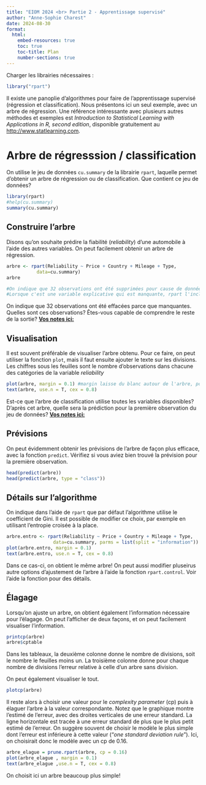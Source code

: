 ```yaml
---
title: "EIOM 2024 <br> Partie 2 - Apprentissage supervisé"
author: "Anne-Sophie Charest"
date: 2024-08-30
format: 
  html:
    embed-resources: true
    toc: true
    toc-title: Plan
    number-sections: true
---
```


Charger les librairies nécessaires :

```r
library("rpart")
```

Il existe une panoplie d'algorithmes pour faire de l'apprentissage supervisé (régression et classification). Nous présentons ici un seul exemple, avec un arbre de régression. Une référence intéressante avec plusieurs autres méthodes et exemples est *Introduction to Statistical Learning with Applications in R, second edition*, disponible gratuitement au <http://www.statlearning.com>.

# Arbre de régresssion / classification

On utilise le jeu de données `cu.summary` de la librairie `rpart`, laquelle permet d'obtenir un arbre de régression ou de classification. Que contient ce jeu de données?

```r
library(rpart)
#help(cu.summary)
summary(cu.summary)
```

## Construire l'arbre

Disons qu'on souhaite prédire la fiabilité (*reliability*) d'une automobile à l'aide des autres variables. On peut facilement obtenir un arbre de régression.

```r
arbre <- rpart(Reliability ~ Price + Country + Mileage + Type,
           data=cu.summary)
arbre

#On indique que 32 observations ont été supprimées pour cause de données manquantes; ce sont celles pour lesquelles la variable réponse n'est pas observée
#Lorsque c'est une variable explicative qui est manquante, rpart l'inclut tout de même dans l'arbre.
```

On indique que 32 observations ont été effacées parce que manquantes. Quelles sont ces observations? Êtes-vous capable de comprendre le reste de la sortie? [**Vos notes ici:**]{.underline}

## Visualisation

Il est souvent préférable de visualiser l'arbre obtenu. Pour ce faire, on peut utiliser la fonction `plot`, mais il faut ensuite ajouter le texte sur les divisions. Les chiffres sous les feuilles sont le nombre d'observations dans chacune des catégories de la variable *reliability*

```r
plot(arbre, margin = 0.1) #margin laisse du blanc autour de l'arbre, pour ne pas couper le texte
text(arbre, use.n = T, cex = 0.8)
```

Est-ce que l'arbre de classification utilise toutes les variables disponibles? D'après cet arbre, quelle sera la prédiction pour la première observation du jeu de données? [**Vos notes ici:**]{.underline}

## Prévisions

On peut évidemment obtenir les prévisions de l'arbre de façon plus efficace, avec la fonction `predict`. Vérifiez si vous aviez bien trouvé la prévision pour la première observation.

```r
head(predict(arbre)) 
head(predict(arbre, type = "class"))
```

## Détails sur l'algorithme

On indique dans l'aide de `rpart` que par défaut l'algorithme utilise le coefficient de Gini. Il est possible de modifier ce choix, par exemple en utilisant l'entropie croisée à la place.

```r
arbre.entro <- rpart(Reliability ~ Price + Country + Mileage + Type, 
                 data=cu.summary, parms = list(split = "information"))
plot(arbre.entro, margin = 0.1) 
text(arbre.entro, use.n = T, cex = 0.8)
```

Dans ce cas-ci, on obtient le même arbre! On peut aussi modifier pluseirus autre options d'ajustement de l'arbre à l'aide la fonction `rpart.control`. Voir l'aide la fonction pour des détails.

## Élagage

Lorsqu'on ajuste un arbre, on obtient également l'information nécessaire pour l'élagage. On peut l'afficher de deux façons, et on peut facilement visualiser l'information.

```r
printcp(arbre)
arbre$cptable
```

Dans les tableaux, la deuxième colonne donne le nombre de divisions, soit le nombre le feuilles moins un. La troisième colonne donne pour chaque nombre de divisions l'erreur relative à celle d'un arbre sans division.

On peut également visualiser le tout.

```r
plotcp(arbre)
```

Il reste alors à choisir une valeur pour le *complexity parameter* (cp) puis à élaguer l'arbre à la valeur correspondante. Notez que le graphique montre l'estimé de l'erreur, avec des droites verticales de une erreur standard. La ligne horizontale est tracée à une erreur standard de plus que le plus petit estimé de l'erreur. On suggère souvent de choisir le modèle le plus simple dont l'erreur est inférieure à cette valeur ("*one standard deviation rule*"). Ici, on choisirait donc le modèle avec un cp de 0.16.

```r
arbre_elague = prune.rpart(arbre, cp = 0.16)
plot(arbre_elague , margin = 0.1)
text(arbre_elague ,use.n = T, cex = 0.8)
```

On choisit ici un arbre beaucoup plus simple!
